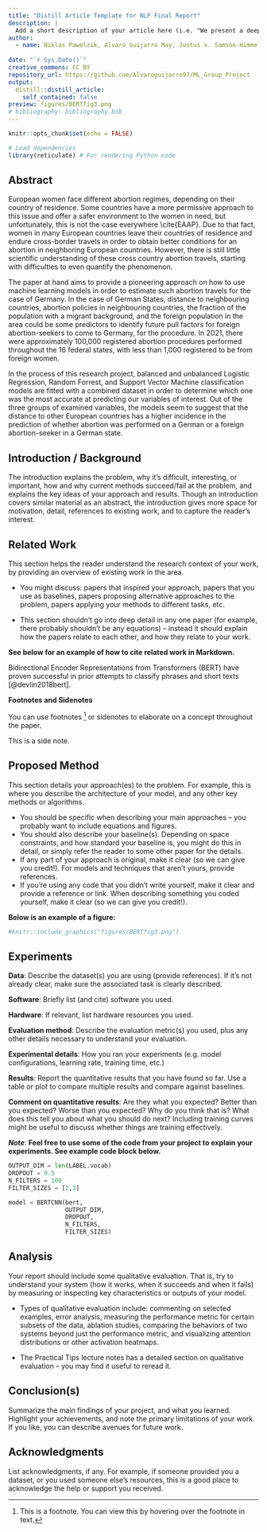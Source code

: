 ```yaml
---
title: "Distill Article Template for NLP Final Report"
description: |
  Add a short description of your article here (i.e. "We present a deep learning approach to classifying labeled texts and phrases in party manifestos, using the coding scheme and documents from the Manifesto Project Corpus.")
author: 
  - name: Niklas Pawelzik, Alvaro Guijarro May, Justus v. Samson-Himmelstjerna 
    
date: "`r Sys.Date()`" 
creative_commons: CC BY
repository_url: https://github.com/Alvaroguijarro97/ML_Group_Project
output: 
  distill::distill_article: 
    self_contained: false
preview: figures/BERTfig3.png
# bibliography: bibliography.bib
---
```


```r
knitr::opts_chunk$set(echo = FALSE)

# Load dependencies 
library(reticulate) # For rendering Python code 
```

## Abstract

European women face different abortion regimes, depending on their country of residence. Some countries have a more permissive approach to this issue and offer a safer environment to the women in need, but unfortunately, this is not the case everywhere \\cite{EAAP}. Due to that fact, women in many European countries leave their countries of residence and endure cross-border travels in order to obtain better conditions for an abortion in neighboring European countries. However, there is still little scientific understanding of these cross country abortion travels, starting with difficulties to even quantify the phenomenon.

The paper at hand aims to provide a pioneering approach on how to use machine learning models in order to estimate such abortion travels for the case of Germany. In the case of German States, distance to neighbouring countries, abortion policies in neighbouring countries, the fraction of the population with a migrant background, and the foreign population in the area could be some predictors to identify future pull factors for foreign abortion-seekers to come to Germany, for the procedure. In 2021, there were approximately 100,000 registered abortion procedures performed throughout the 16 federal states, with less than 1,000 registered to be from foreign women.

In the process of this research project, balanced and unbalanced Logistic Regression, Random Forrest, and Support Vector Machine classification models are fitted with a combined dataset in order to determine which one was the most accurate at predicting our variables of interest. Out of the three groups of examined variables, the models seem to suggest that the distance to other European countries has a higher incidence in the prediction of whether abortion was performed on a German or a foreign abortion-seeker in a German state.

## Introduction / Background

The introduction explains the problem, why it's difficult, interesting, or important, how and why current methods succeed/fail at the problem, and explains the key ideas of your approach and results. Though an introduction covers similar material as an abstract, the introduction gives more space for motivation, detail, references to existing work, and to capture the reader's interest.

## Related Work

This section helps the reader understand the research context of your work, by providing an overview of existing work in the area.

-   You might discuss: papers that inspired your approach, papers that you use as baselines, papers proposing alternative approaches to the problem, papers applying your methods to different tasks, etc.

-   This section shouldn't go into deep detail in any one paper (for example, there probably shouldn't be any equations) -- instead it should explain how the papers relate to each other, and how they relate to your work.

**See below for an example of how to cite related work in Markdown.**

Bidirectional Encoder Representations from Transformers (BERT) have proven successful in prior attempts to classify phrases and short texts [@devlin2018bert].

**Footnotes and Sidenotes**

You can use footnotes [^1] or sidenotes to elaborate on a concept throughout the paper.

[^1]: This is a footnote. You can view this by hovering over the footnote in text.

<aside>This is a side note.</aside>

## Proposed Method

This section details your approach(es) to the problem. For example, this is where you describe the architecture of your model, and any other key methods or algorithms.

-   You should be specific when describing your main approaches -- you probably want to include equations and figures.
-   You should also describe your baseline(s). Depending on space constraints, and how standard your baseline is, you might do this in detail, or simply refer the reader to some other paper for the details.
-   If any part of your approach is original, make it clear (so we can give you credit!). For models and techniques that aren't yours, provide references.
-   If you're using any code that you didn't write yourself, make it clear and provide a reference or link. When describing something you coded yourself, make it clear (so we can give you credit!).

**Below is an example of a figure:**

```r
#knitr::include_graphics("figures/BERTfig3.png")
```

## Experiments

**Data**: Describe the dataset(s) you are using (provide references). If it's not already clear, make sure the associated task is clearly described.

**Software**: Briefly list (and cite) software you used.

**Hardware**: If relevant, list hardware resources you used.

**Evaluation method**: Describe the evaluation metric(s) you used, plus any other details necessary to understand your evaluation.

**Experimental details**: How you ran your experiments (e.g. model configurations, learning rate, training time, etc.)

**Results**: Report the quantitative results that you have found so far. Use a table or plot to compare multiple results and compare against baselines.

**Comment on quantitative results**: Are they what you expected? Better than you expected? Worse than you expected? Why do you think that is? What does this tell you about what you should do next? Including training curves might be useful to discuss whether things are training effectively.

***Note***: **Feel free to use some of the code from your project to explain your experiments. See example code block below.**

```python
OUTPUT_DIM = len(LABEL.vocab)
DROPOUT = 0.5
N_FILTERS = 100
FILTER_SIZES = [2,3]

model = BERTCNN(bert,
                OUTPUT_DIM,
                DROPOUT,
                N_FILTERS,
                FILTER_SIZES)
```

## Analysis

Your report should include some qualitative evaluation. That is, try to understand your system (how it works, when it succeeds and when it fails) by measuring or inspecting key characteristics or outputs of your model.

-   Types of qualitative evaluation include: commenting on selected examples, error analysis, measuring the performance metric for certain subsets of the data, ablation studies, comparing the behaviors of two systems beyond just the performance metric, and visualizing attention distributions or other activation heatmaps.

-   The Practical Tips lecture notes has a detailed section on qualitative evaluation -- you may find it useful to reread it.

## Conclusion(s)

Summarize the main findings of your project, and what you learned. Highlight your achievements, and note the primary limitations of your work. If you like, you can describe avenues for future work.

## Acknowledgments

List acknowledgments, if any. For example, if someone provided you a dataset, or you used someone else's resources, this is a good place to acknowledge the help or support you received.
